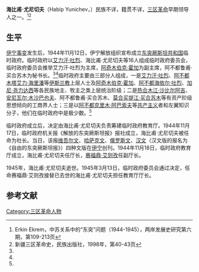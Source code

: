 '''海比甫·尤尼切夫'''（Habip Yunichev，{{bd|1906年||1945年|}}）民族不详，籍贯不详，[[三区革命|三区革命]]早期领导人之一。<ref name=erkin>Erkin Ekrem，中苏关系中的“东突”问题（1944-1945），两岸发展史研究第六期，第109-213页</ref><ref name=xjsq>新疆三区革命史，民族出版社，1998年，第40-43页</ref>

==生平==
[[伊宁事变|伊宁事变]]发生后，1944年11月12日，伊宁解放组织宣布成立[[东突厥斯坦第二共和国|东突厥斯坦共和国]]临时政府。临时政府以[[艾力汗·吐烈|艾力汗·吐烈]]、海比甫·尤尼切夫等16人组成临时政府委员会，临时政府委员会推举艾力汗·吐烈为主席，[[阿奇木伯克·霍加|阿奇木伯克·霍加]]为副主席，阿不都鲁甫·买合苏木为秘书长。<ref name=erkin/><ref name=xjsq/>临时政府主要由三部分人组成，一是[[艾力汗·吐烈|艾力汗·吐烈]]、[[阿不都木塔艾力·海里潘|阿不都木塔艾力·海里潘]]等[[伊斯兰教|伊斯兰教]]上层人士及[[阿奇木伯克·霍加|阿奇木伯克·霍加]]、[[阿不都海依尔·吐烈|阿不都海依尔·吐烈]]、[[加尼·尧力达西|加尼·尧力达西]]等各民族地主、牧主之类上层统治阶级；二是[[热合木江·沙比尔阿吉|热合木江·沙比尔阿吉]]、[[安尼瓦尔·木沙巴也夫|安尼瓦尔·木沙巴也夫]]、阿不都鲁甫·买合苏木、[[莫合买提江·买合苏木|莫合买提江·买合苏木]]等有资产阶级思想倾向的工商界人士；三是以[[阿不都克里木·阿巴索夫|阿不都克里木·阿巴索夫]]等[[共产主义|共产主义]]者和左翼知识分子，他们在临时政府中是极少数。<ref name=xjsq/>

临时政府成立后，决定由海比甫·尤尼切夫负责筹建临时政府教育厅。1944年11月17日，临时政府机关报《解放的东突厥斯坦报》报社成立，海比甫·尤尼切夫被任命为社长。当日，该报[[维吾尔文|维吾尔文]]、[[哈萨克文|哈萨克文]]、[[俄罗斯文|俄罗斯文]]、[[汉文|汉文]]（汉文版的报名为《自由的东突厥斯坦报》）四种文版在[[伊宁|伊宁]]创刊。1944年11月18日，临时政府教育厅成立，海比甫·尤尼切夫任厅长，[[赛福鼎·艾则孜|赛福鼎·艾则孜]]任副厅长。

1945年，海比甫·尤尼切夫逝世。1945年3月13日，临时政府委员会通过决定，任命赛福鼎·艾则孜接替已去世的海比甫·尤尼切夫担任教育厅厅长。

==参考文献==
{{reflist}}

[[Category:三区革命人物|Category:三区革命人物]]